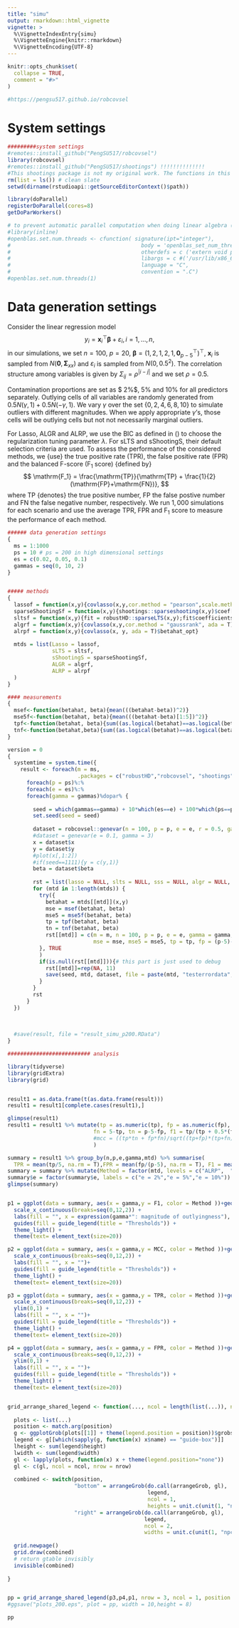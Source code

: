 ```yaml
---
title: "simu"
output: rmarkdown::html_vignette
vignette: >
  %\VignetteIndexEntry{simu}
  %\VignetteEngine{knitr::rmarkdown}
  %\VignetteEncoding{UTF-8}
---
```


```r
knitr::opts_chunk$set(
  collapse = TRUE,
  comment = "#>"
)

#https://pengsu517.github.io/robcovsel
```

# System settings
```r
#########system settings
#remotes::install_github("PengSU517/robcovsel")
library(robcovsel)
#remotes::install_github("PengSU517/shootings") !!!!!!!!!!!!!!
#This shootings package is not my original work. The functions in this package were forked from https://github.com/ineswilms/sparse-shooting-S. I constructed a package of those functions to make them more convenient to use.
rm(list = ls()) # clean slate
setwd(dirname(rstudioapi::getSourceEditorContext()$path))
```

```r
library(doParallel)
registerDoParallel(cores=8)
getDoParWorkers()

# to prevent automatic parallel computation when doing linear algebra (OpenBLAS)
#library(inline)
#openblas.set.num.threads <- cfunction( signature(ipt="integer"),
#                                         body = 'openblas_set_num_threads(*ipt);',
#                                         otherdefs = c ('extern void penblas_set_num_threads(int);'),
#                                         libargs = c #('/usr/lib/x86_64-linux-gnu/openblas/libblas.so.3'),
#                                         language = "C",
#                                         convention = ".C")
#openblas.set.num.threads(1) 
```

# Data generation settings 

Consider the linear regression model 
$$
y_i = \mathbf{x}_i^\top \pmb{\beta} + \varepsilon_i, i = 1,\ldots, n,
$$
in our simulations, we set $n = 100$, $p = 20$, $\pmb\beta = (1,2,1,2,1, \pmb 0_{p-5}^\top )^\top$, $\mathbf{x}_i$ is sampled from $N(\pmb 0,\pmb\Sigma_{xx})$ and $\varepsilon_i$ is sampled from $N(0,0.5^2)$. The correlation structure among variables is given by $\Sigma _{ij} = \rho^{|i-j|}$ and we set $\rho = 0.5$. 

Contamination proportions are set as $ 2\%$, $5\%$ and $10\%$ for all predictors separately. Outlying cells of all variables are randomly generated from $0.5 N(\gamma, 1)+ 0.5N(-\gamma, 1)$. We vary $\gamma$ over the set $\{0,2,4,6,8,10\}$ to simulate outliers with different magnitudes. When we apply appropriate $\gamma$'s, those cells will be outlying cells but not not necessarily marginal outliers.

For Lasso, ALGR and ALRP, we use the $\mathrm{BIC}$ as defined in (\ref{bic}) to choose the regularization tuning parameter $\lambda$. For sLTS and sShootingS, their default selection criteria are used. To assess the performance of the considered methods, we {use} the true positive rate (TPR), the false positive rate (FPR) and the balanced F-score ($\mathrm{F_1}$ score) {defined by}
$$
\mathrm{F_1} = \frac{\mathrm{TP}}{\mathrm{TP} + \frac{1}{2} (\mathrm{FP}+\mathrm{FN})},
$$
where TP {denotes} the true positive number, FP the false postive number and FN the false negative number, respectively. We run $1,000$ simulations for each scenario and use the average TPR, FPR and $\mathrm{F_1}$ score to measure the performance of each method.

```r
###### data generation settings
{
  ms = 1:1000
  ps = 10 # ps = 200 in high dimensional settings
  es = c(0.02, 0.05, 0.1)
  gammas = seq(0, 10, 2)
}


##### methods
{
  lassof = function(x,y){covlasso(x,y,cor.method = "pearson",scale.method = "sd", ada = F)$betahat_opt}
  sparseShootingSf = function(x,y){shootings::sparseshooting(x,y)$coef[-1]}
  sltsf = function(x,y){fit = robustHD::sparseLTS(x,y);fit$coefficients[-1]}
  algrf = function(x,y){covlasso(x,y,cor.method = "gaussrank", ada = T)$betahat_opt}
  alrpf = function(x,y){covlasso(x, y, ada = T)$betahat_opt}
  
  mtds = list(Lasso = lassof, 
              sLTS = sltsf, 
              sShootingS = sparseShootingSf,
              ALGR = algrf,
              ALRP = alrpf
  )
}

#### measurements
{
  msef<-function(betahat, beta){mean(((betahat-beta))^2)}
  mse5f<-function(betahat, beta){mean(((betahat-beta)[1:5])^2)}
  tpf<-function(betahat, beta){sum((as.logical(betahat)==as.logical(beta))[1:5])}
  tnf<-function(betahat,beta){sum((as.logical(betahat)==as.logical(beta))[-(1:5)])}
}


```


```r
version = 0
{
  systemtime = system.time({
    result <- foreach(m = ms, 
                      .packages = c("robustHD","robcovsel", "shootings"))%:%
      foreach(p = ps)%:%
      foreach(e = es)%:%
      foreach(gamma = gammas)%dopar% {
        
        seed = which(gammas==gamma) + 10*which(es==e) + 100*which(ps==p) + 1000*which(ms==m) + version 
        set.seed(seed = seed)
        
        dataset = robcovsel::genevar(n = 100, p = p, e = e, r = 0.5, gamma = gamma)
        #dataset = genevar(e = 0.1, gamma = 3)
        x = dataset$x
        y = dataset$y
        #plot(x[,1:2])
        #if(seed==1111){y = c(y,1)}
        beta = dataset$beta
        
        rst = list(lasso = NULL, slts = NULL, sss = NULL, algr = NULL, alrp = NULL)
        for (mtd in 1:length(mtds)) {
          try({
            betahat = mtds[[mtd]](x,y)
            mse = msef(betahat, beta)
            mse5 = mse5f(betahat, beta)
            tp = tpf(betahat, beta)
            tn = tnf(betahat, beta)
            rst[[mtd]] = c(m = m, n = 100, p = p, e = e, gamma = gamma, mtd = names(mtds)[mtd], seed =seed,  
                           mse = mse, mse5 = mse5, tp = tp, fp = (p-5)-tn)
          }, TRUE
          )
          if(is.null(rst[[mtd]])){# this part is just used to debug
            rst[[mtd]]=rep(NA, 11)
            save(seed, mtd, dataset, file = paste(mtd, "testerrordata", seed, ".RData", sep = ""))
          }
        }
        rst
      }
  })
  
  
  
  #save(result, file = "result_simu_p200.RData")
}
```




```r
########################## analysis

library(tidyverse)
library(gridExtra)
library(grid)


result1 = as.data.frame(t(as.data.frame(result)))
result1 = result1[complete.cases(result1),]

glimpse(result1)
result1 = result1 %>% mutate(tp = as.numeric(tp), fp = as.numeric(fp), gamma = as.numeric(gamma), p = as.numeric(p),
                           fn = 5-tp, tn = p-5-fp, f1 = tp/(tp + 0.5*(fp+fn)), f1 = tp/(tp+0.5*(fp+fn))#,
                           #mcc = ((tp*tn + fp*fn)/sqrt((tp+fp)*(tp+fn)*(tn+fp)*(tn+fn)))
                           )

summary = result1 %>% group_by(n,p,e,gamma,mtd) %>% summarise(
  TPR = mean(tp/5, na.rm = T),FPR = mean(fp/(p-5), na.rm = T), F1 = mean(f1))%>%ungroup()
summary = summary %>% mutate(Method = factor(mtd, levels = c("ALRP",  "ALGR", "sShootingS", "sLTS","Lasso")))
summary$e = factor(summary$e, labels = c("e = 2%","e = 5%","e = 10%"))
glimpse(summary)


p1 = ggplot(data = summary, aes(x = gamma,y = F1, color = Method ))+geom_line()+geom_point()+facet_wrap(~e) +
  scale_x_continuous(breaks=seq(0,12,2)) +
  labs(fill = "", x = expression(gamma*": magnitude of outlyingness"), y = expression(F[1]))+ 
  guides(fill = guide_legend(title = "Thresholds")) +
  theme_light() +
  theme(text= element_text(size=20))

p2 = ggplot(data = summary, aes(x = gamma,y = MCC, color = Method ))+geom_line()+geom_point()+facet_wrap(~e) +
  scale_x_continuous(breaks=seq(0,12,2)) +
  labs(fill = "", x = "")+ 
  guides(fill = guide_legend(title = "Thresholds")) +
  theme_light() +
  theme(text= element_text(size=20))

p3 = ggplot(data = summary, aes(x = gamma,y = TPR, color = Method ))+geom_line()+geom_point()+ facet_wrap(~e) +
  scale_x_continuous(breaks=seq(0,12,2)) +
  ylim(0,1) +
  labs(fill = "", x = "")+ 
  guides(fill = guide_legend(title = "Thresholds")) +
  theme_light() +
  theme(text= element_text(size=20))

p4 = ggplot(data = summary, aes(x = gamma,y = FPR, color = Method ))+geom_line()+geom_point()+ facet_wrap(~e) +
  scale_x_continuous(breaks=seq(0,12,2)) +
  ylim(0,1) +
  labs(fill = "", x = "")+ 
  guides(fill = guide_legend(title = "Thresholds")) +
  theme_light() +
  theme(text= element_text(size=20))


grid_arrange_shared_legend <- function(..., ncol = length(list(...)), nrow = 1, position = c("bottom", "right")) {
  
  plots <- list(...)
  position <- match.arg(position)
  g <- ggplotGrob(plots[[1]] + theme(legend.position = position))$grobs
  legend <- g[[which(sapply(g, function(x) x$name) == "guide-box")]]
  lheight <- sum(legend$height)
  lwidth <- sum(legend$width)
  gl <- lapply(plots, function(x) x + theme(legend.position="none"))
  gl <- c(gl, ncol = ncol, nrow = nrow)
  
  combined <- switch(position,
                     "bottom" = arrangeGrob(do.call(arrangeGrob, gl),
                                            legend,
                                            ncol = 1,
                                            heights = unit.c(unit(1, "npc") - lheight, lheight)),
                     "right" = arrangeGrob(do.call(arrangeGrob, gl),
                                           legend,
                                           ncol = 2,
                                           widths = unit.c(unit(1, "npc") - lwidth, lwidth)))
  
  grid.newpage()
  grid.draw(combined)
  # return gtable invisibly
  invisible(combined)
  
}


pp = grid_arrange_shared_legend(p3,p4,p1, nrow = 3, ncol = 1, position = "bottom")
#ggsave("plots_200.eps", plot = pp, width = 10,height = 8)
```

```r
pp
```




   
   
